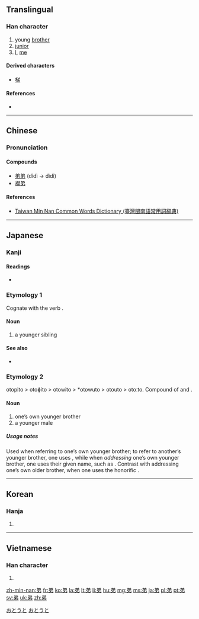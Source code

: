 ==Translingual==

===Han character===
{{Han char|rn=57|rad=弓|as=04|sn=7|four=8022<sub>7</sub>|canj=金弓中竹 (CNLH)|ids=⿹[[丿]][[弚]]}}

# young [[brother]]
# [[junior]]
# [[I]], [[me]]

====Derived characters====
* [[梯]]

====References====
* {{Han ref|kx=0357.170|dkj=09737|dj=0673.190|hdz=10244.100|uh=5F1F|ud=24351|bh=A7CC|bd=42956}}

----

==Chinese==
{{zh-forms}}

===Pronunciation===
{{zh-pron
|m=dì
|c=dai6,tai5
|h=
|mn=tī/tē
|mn_note=tī - vernacular, tē - literary
|w=
|mc=y
|oc=y
|ma=|ma2=
|cat=n,a,pron
}}

====Compounds====
* [[弟弟]] (dìdì -> dìdi)
* [[襟弟]]

====References====
*[http://twblg.dict.edu.tw/holodict_new/result_detail.jsp?n_no=3144&curpage=1&sample=%E5%BC%9F&radiobutton=1&querytarget=1&limit=20&pagenum=1&rowcount=19 Taiwan Min Nan Common Words Dictionary (臺灣閩南語常用詞辭典)]

----

==Japanese==

===Kanji===
{{ja-kanji|grade=2|rs=弓04}}

====Readings====
* {{ja-readings
|goon=[[だい]] (dai)
|kanon=[[てい]] (tei)
|kanyoon=[[で]] (de)
|kun=[[おとうと]] (otouto)}}

===Etymology 1===
Cognate with the verb {{term|劣る|otor-|to be lesser, inferior}}.

====Noun====
{{ja-noun|おと}}

# a younger sibling

====See also====
* {{ja-r|劣る|おとる}}

===Etymology 2===
otopito > otoɸito > otowito > *otowuto > otouto > otoːto. Compound of {{term|弟||younger sibling|tr=oto|lang=ja}} and {{term|人||person|tr=pito|lang=ja}}.

====Noun====
{{ja-noun|おとうと}}

# one’s own younger brother
# a younger male

=====Usage notes=====
Used when referring to one’s own younger brother; to refer to another’s younger brother, one uses {{term|弟さん|lang=ja|tr=otōtosan}}, while when ''addressing'' one’s own younger brother, one uses their given name, such as {{term|太郎|lang=ja|tr=Tarō}}. Contrast with addressing one’s own older brother, when one uses the honorific {{term|お兄さん|lang=ja|tr=oniisan}}.

[[Category:1000 Japanese basic words|おとうと]]
[[Category:ja:Family|おとうと]]

----

==Korean==

===Hanja===
{{ko-hanja|hangeul=제|rv=je|mr=che|y=cey|eumhun=아우|ehrv=au|ehmr=au|ehy=awu}}

# {{defn|lang=ko|sort=弓04}}

----

==Vietnamese==

===Han character===
{{vi-hantu|[[đệ]], [[dễ]]|rs=弓04}}

# {{defn|lang=vi|sort=弓04}}

[[zh-min-nan:弟]]
[[fr:弟]]
[[ko:弟]]
[[la:弟]]
[[lt:弟]]
[[li:弟]]
[[hu:弟]]
[[mg:弟]]
[[ms:弟]]
[[ja:弟]]
[[pl:弟]]
[[pt:弟]]
[[sv:弟]]
[[uk:弟]]
[[zh:弟]]